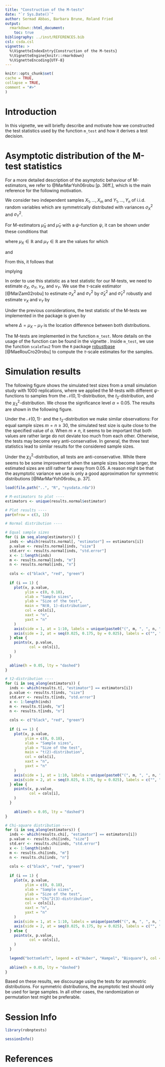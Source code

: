 ```yaml
---
title: "Construction of the M-tests"
date: "`r Sys.Date()`"
author: Sermad Abbas, Barbara Brune, Roland Fried 
output: 
  rmarkdown::html_document:
    toc: true
bibliography: ../inst/REFERENCES.bib
csl: csda.csl
vignette: >
  %\VignetteIndexEntry{Construction of the M-tests}
  %\VignetteEngine{knitr::rmarkdown}
  %\VignetteEncoding{UTF-8}
---
```

  
```r
knitr::opts_chunk$set(
cache = TRUE,
collapse = TRUE,
comment = "#>"
)
```

# Introduction 
In this vignette, we will briefly describe and motivate how we constructed the test statistics used by the function `m_test` and how it derives a test decision.

# Asymptotic distribution of the M-test statistics
For a more detailed description of the asymptotic behaviour of M-estimators, we refer to @MarMarYoh06robu[p. 36ff.], which is the main reference for the following motivation.

We consider two independent samples $X_1, \ldots, X_m$ and $Y_1, \ldots, Y_n$ of i.i.d. random variables which are symmetrically distributed with variances $\sigma^2_X$ and $\sigma^2_Y$.

For M-estimators $\hat{\mu}_X$ and $\hat{\mu}_Y$ with a $\psi$-function $\psi$, it can be shown under these conditions that
\begin{align*}
\sqrt{m} \cdot \left(\hat{\mu}_X - \mu_X\right) \overset{\text{asympt.}}{\sim} \mathcal{N}\left(0, \sigma_X^2 \cdot \nu_X\right) \quad
\text{and} \quad
\sqrt{n} \cdot \left(\hat{\mu}_Y - \mu_Y\right) \overset{\text{asympt.}}{\sim} \mathcal{N}\left(0, \sigma_Y^2 \cdot \nu_Y\right),
\end{align*}

where $\mu_X \in \mathbb{R}$ and $\mu_Y \in \mathbb{R}$ are the values for which
\begin{align*}
\text{E}\left(\psi\left(\frac{X - \mu_X}{\sigma_X}\right)\right) = 0 \quad \text{and} \quad \text{E}\left(\psi\left(\frac{Y - \mu_Y}{\sigma_Y}\right)\right) = 0,
\end{align*}

and

\begin{align*}
\nu_X = \frac{\text{E}\left(\psi\left(\frac{X - \mu_X}{\sigma_X}\right)^2\right)}{\left(\text{E}\left(\psi'\left(\frac{X - \mu_X}{\sigma_X}\right)\right)\right)^2} \quad \text{and} \quad
\nu_Y = \frac{\text{E}\left(\psi\left(\frac{Y - \mu_Y}{\sigma_Y}\right)^2\right)}{\left(\text{E}\left(\psi'\left(\frac{Y - \mu_Y}{\sigma_Y}\right)\right)\right)^2}.
\end{align*}

From this, it follows that
\begin{align*}
\hat{\mu}_X \overset{\text{asympt.}}{\sim} \mathcal{N}\left(\mu_X, \frac{\sigma^2_X \cdot \nu_X}{m}\right) \quad \text{and} \quad
\hat{\mu}_y \overset{\text{asympt.}}{\sim} \mathcal{N}\left(\mu_Y, \frac{\sigma^2_Y \cdot \nu_Y}{n}\right),
\end{align*}

implying

\begin{align*}
\frac{\hat{\mu}_X - \hat{\mu}_Y - \left(\mu_X - \mu_Y\right)}{\sqrt{\frac{n \cdot \sigma^2_X \cdot \nu_X + m \cdot \sigma^2_Y \cdot \nu_Y}{m \cdot n}}} \overset{\text{asympt.}}{\sim} \mathcal{N}\left(0, 1\right).
\end{align*}

In order to use this statistic as a test statistic for our M-tests, we need to estimate $\sigma_X$, $\sigma_Y$, $\nu_X$, and $\nu_Y$.
We use the $\tau$-scale estimator [@MarZam02robu] to estimate $\sigma^2_X$ and $\sigma^2_Y$ by $\hat{\sigma}_X^2$ and $\hat{\sigma}_Y^2$ robustly and estimate $\nu_X$ and $\nu_Y$ by

\begin{align*}
\hat{\nu}_X = \frac{\frac{1}{m} \sum_{i = 1}^m \psi\left(\frac{X_i - \hat{\mu}_X}{\hat{\sigma}_X}\right)^2}{\left(\frac{1}{m} \sum_{i = 1}^m \psi'\left(\frac{X_i - \hat{\mu}_X}{\hat{\sigma}_X}\right)\right)^2} \quad
\text{and} \quad
\hat{\nu}_Y = \frac{\frac{1}{n} \sum_{j = 1}^n \psi\left(\frac{Y_j - \hat{\mu}_Y}{\hat{\sigma}_Y}\right)^2}{\left(\frac{1}{n} \sum_{j = 1}^n \psi'\left(\frac{Y_j - \hat{\mu}_Y}{\hat{\sigma}_Y}\right)\right)^2}.
\end{align*}

Under the previous considerations, the test statistic of the M-tests we implemented in the package is given by

\begin{equation*}
\frac{\hat{\mu}_X - \hat{\mu}_Y - \Delta}{\sqrt{\frac{n \cdot \hat{\sigma}^2_X \cdot \hat{\nu}_X + m \cdot \hat{\sigma}^2_Y \cdot \hat{\nu}_Y}{m \cdot n}}} \overset{\text{asympt.}}{\sim} \mathcal{N}\left(0, 1\right),
\end{equation*}

where $\Delta = \mu_X - \mu_Y$ is the location difference between both distributions.

The M-tests are implemented in the function `m_test`. 
More details on the usage of the function can be found in the vignette [\underline{Construction of the M-tests}](robnptests.html).
Inside `m_test`, we use the function `scaleTau2` from the `R` package [robustbase](https://cran.r-project.org/package=robustbase) [@MaeRouCro20robu] to compute the $\tau$-scale estimates for the samples.

# Simulation results
The following figure shows the simulated test sizes from a small simulation study with 1000 replications, where we applied the M-tests with different $\psi$-functions to samples from the $\mathcal{N}(0, 1)$-distribution, the $t_2$-distribution, and the $\chi^2_3$-distribution. 
We chose the significance level $\alpha = 0.05$. 
The results are shown in the following figure.

Under the $\mathcal{N}(0, 1)$- and the $t_2$-distribution we make similar observations: 
For equal sample sizes $m = n \geq 30$, the simulated test size is quite close to the the specified value of $\alpha$. When $m \neq n$, it seems to be important that both values are rather large do not deviate too much from each other.
Otherwise, the tests may become very anti-conservative. 
In general, the three test statistics lead to similar results for the considered sample sizes.

Under the $\chi^2_3$-distribution, all tests are anti-conservative. 
While there seems to be some improvement when the sample sizes become larger, the estimated sizes are still rather far away from 0.05. 
A reason might be that the asymptotic variance we use is only a good approximation for symmetric distributions [@MarMarYoh06robu, p. 37].

```r
load(file.path("..", "R", "sysdata.rda"))

# M-estimators to plot ----
estimators <- unique(results.normal$estimator)

# Plot results ----
par(mfrow = c(3, 1))

# Normal distribution ----

# Equal sample sizes
for (i in seq_along(estimators)) {
  inds <- which(results.normal[, "estimator"] == estimators[i])
  p.value <- results.normal[inds, "size"]
  std.err <- results.normal[inds, "std.error"]
  x <- 1:length(inds)
  m <- results.normal[inds, "m"]
  n <- results.normal[inds, "n"]
  
  cols <- c("black", "red", "green")
  
  if (i == 1) {
    plot(x, p.value,
         ylim = c(0, 0.18),
         xlab = "Sample sizes",
         ylab = "Size of the test",
         main = "N(0, 1)-distribution",
         col = cols[i],
         xaxt = "n",
         yaxt = "n"
    )
    axis(side = 1, at = 1:10, labels = unique(paste0("(", m, ", ", n, ")")))
    axis(side = 2, at = seq(0.025, 0.175, by = 0.025), labels = c("", "0.05", "", "0.1", "", "0.15", ""))
  } else {
    points(x, p.value,
           col = cols[i],
    )
  }
  
  abline(h = 0.05, lty = "dashed")
}

# t2-distribution ----
for (i in seq_along(estimators)) {
  inds <- which(results.t[, "estimator"] == estimators[i])
  p.value <- results.t[inds, "size"]
  std.err <- results.t[inds, "std.error"]
  x <- 1:length(inds)
  m <- results.t[inds, "m"]
  n <- results.t[inds, "n"]
  
  cols <- c("black", "red", "green")
  
  if (i == 1) {
    plot(x, p.value,
         ylim = c(0, 0.18),
         xlab = "Sample sizes",
         ylab = "Size of the test",
         main = "t(2)-distribution",
         col = cols[i],
         xaxt = "n",
         yaxt = "n"
    )
    axis(side = 1, at = 1:10, labels = unique(paste0("(", m, ", ", n, ")")))
    axis(side = 2, at = seq(0.025, 0.175, by = 0.025), labels = c("", "0.05", "", "0.1", "", "0.15", ""))
  } else {
    points(x, p.value,
           col = cols[i],
    )
  }
  
    abline(h = 0.05, lty = "dashed")
}

# Chi-square distribution ----
for (i in seq_along(estimators)) {
  inds <- which(results.chi[, "estimator"] == estimators[i])
  p.value <- results.chi[inds, "size"]
  std.err <- results.chi[inds, "std.error"]
  x <- 1:length(inds)
  m <- results.chi[inds, "m"]
  n <- results.chi[inds, "n"]
  
  cols <- c("black", "red", "green")
  
  if (i == 1) {
    plot(x, p.value,
         ylim = c(0, 0.18),
         xlab = "Sample sizes",
         ylab = "Size of the test",
         main = "Chi^2(3)-distribution",
         col = cols[i],
         xaxt = "n",
         yaxt = "n"
    )
    axis(side = 1, at = 1:10, labels = unique(paste0("(", m, ", ", n, ")")))
    axis(side = 2, at = seq(0.025, 0.175, by = 0.025), labels = c("", "0.05", "", "0.1", "", "0.15", ""))
  } else {
    points(x, p.value,
           col = cols[i],
    )
  }
  
  legend("bottomleft", legend = c("Huber", "Hampel", "Bisquare"), col = 1:3, pch = 1)
  
  abline(h = 0.05, lty = "dashed")
}
```

Based on these results, we discourage using the tests for asymmetric distributions.
For symmetric distributions, the asymptotic test should only be used for large samples. In all other cases, the randomization or permutation test might be preferable.

# Session Info
```r
library(robnptests)

sessionInfo()
```


# References


